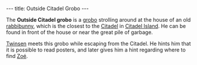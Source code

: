 ---
title: Outside Citadel Grobo
---

{{twinsunica import}}{{Infobox Character
 |image=
 |race=grobo
 |gender=Male
 |size=average
 |age=Adult
 |magical=
 |lba1=
 |lba2=
 |occupation=
 |requires=
 |amount=
 |fam1=
 |fam2=
 |planet=
 |island=
 |building=
}}

The '''Outside Citadel grobo''' is a [[grobo]] strolling around at the house of an old [[rabbibunny]], which is the closest to the [[Citadel]] in [[Citadel Island]]. He can be found in front of the house or near the great pile of garbage.

[[Twinsen]] meets this grobo while escaping from the Citadel. He hints him that it is possible to read posters, and later gives him a hint regarding where to find [[Zoé]].

<!-- remove these category links when they're all automated by categorizers...
[[Category:Grobos]]
[[Category:Male characters]]
[[Category:Average characters]]
[[Category:Adult characters]]
[[Category:Citadel Island inhabitants]] -->
